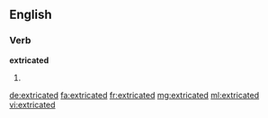 ==English==

===Verb===
'''extricated'''

# {{en-past of|extricate}}

[[de:extricated]]
[[fa:extricated]]
[[fr:extricated]]
[[mg:extricated]]
[[ml:extricated]]
[[vi:extricated]]
